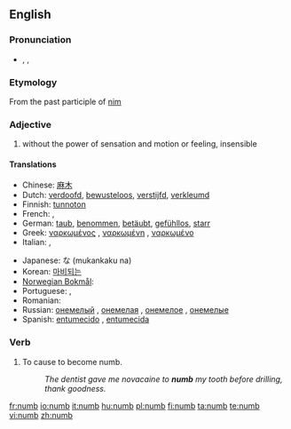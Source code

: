 ==English==

===Pronunciation===
* {{enPR|nŭm}}, {{IPA|/nʌm/}}, {{SAMPA|/nVm/}}
*: {{rhymes|ʌm}}

===Etymology===
From the past participle of [[nim]]

===Adjective===
{{en-adj|number|numbest}}

# without the power of sensation and motion or feeling, insensible

====Translations====
{{trans-top|without the power of sensation}}
* Chinese: [[麻木]]
* Dutch: [[verdoofd]], [[bewusteloos]], [[verstijfd]], [[verkleumd]]
* Finnish: [[tunnoton]]
* French: {{t+|fr|engourdi|m}}, {{t+|fr|engourdie|f}}
* German: [[taub]], [[benommen]], [[betäubt]], [[gefühllos]], [[starr]]
* Greek: [[ναρκωμένος]] {{m}}, [[ναρκωμένη]] {{f}}, [[ναρκωμένο]] {{n}}
* Italian: {{t-|it|intorpidito|m}}, {{t-|it|intorpidita|f}}
{{trans-mid}}
* Japanese: {{Jpan|[[無感覚]]}}な (mukankaku na)
* Korean: [[마비되는]]
* [[Norwegian Bokmål]]: {{t-|no|nummen}}
* Portuguese: {{t-|pt|entorpecido|m}}, {{t-|pt|entorpecido|f|alt=entorpecida}}
* Romanian: {{t-|ro|amorţit}}
* Russian: [[онемелый]] {{m}}, [[онемелая]] {{f}}, [[онемелое]] {{n}}, [[онемелые]] {{p}}
* Spanish: [[entumecido]] {{m}}, [[entumecida]] {{f}}
{{trans-bottom}}

===Verb===
{{en-verb}}

# To cause to become numb.
#: ''The dentist gave me novacaine to '''numb''' my tooth before drilling, thank goodness.''

[[fr:numb]]
[[io:numb]]
[[it:numb]]
[[hu:numb]]
[[pl:numb]]
[[fi:numb]]
[[ta:numb]]
[[te:numb]]
[[vi:numb]]
[[zh:numb]]